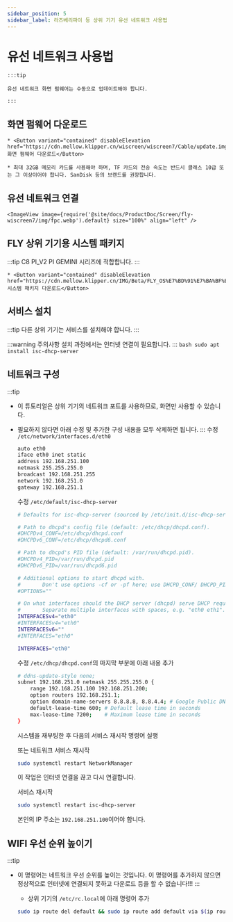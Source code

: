 ```yaml
---
sidebar_position: 5
sidebar_label: 라즈베리파이 등 상위 기기 유선 네트워크 사용법
---
```


# 유선 네트워크 사용법

    :::tip

    유선 네트워크 화면 펌웨어는 수동으로 업데이트해야 합니다.

    :::

## 화면 펌웨어 다운로드

    * <Button variant="contained" disableElevation href="https://cdn.mellow.klipper.cn/wiscreen/wiscreen7/Cable/update.img">화면 펌웨어 다운로드</Button>

    * 최대 32GB 메모리 카드를 사용해야 하며, TF 카드의 전송 속도는 반드시 클래스 10급 또는 그 이상이어야 합니다. SanDisk 등의 브랜드를 권장합니다.


## 유선 네트워크 연결

    <ImageView image={require('@site/docs/ProductDoc/Screen/fly-wiscreen7/img/fpc.webp').default} size="100%" align="left" />


## FLY 상위 기기용 시스템 패키지

:::tip
C8 PI_V2 PI GEMINI 시리즈에 적합합니다.
:::

    * <Button variant="contained" disableElevation href="https://cdn.mellow.klipper.cn/IMG/Beta/FLY_OS%E7%BD%91%E7%BA%BF%E5%B1%8F%E7%B3%BB%E7%BB%9F.img.xz">시스템 패키지 다운로드</Button>


## 서비스 설치

:::tip
다른 상위 기기는 서비스를 설치해야 합니다.
:::

:::warning 주의사항
설치 과정에서는 인터넷 연결이 필요합니다.
:::
    ```bash
    sudo apt install isc-dhcp-server
    ```


## 네트워크 구성

:::tip
* 이 튜토리얼은 상위 기기의 네트워크 포트를 사용하므로, 화면만 사용할 수 있습니다.
* 필요하지 않다면 아래 수정 및 추가한 구성 내용을 모두 삭제하면 됩니다.
:::
    수정 `/etc/network/interfaces.d/eth0`

    ```bash
    auto eth0
    iface eth0 inet static
    address 192.168.251.100
    netmask 255.255.255.0
    broadcast 192.168.251.255
    network 192.168.251.0
    gateway 192.168.251.1
    ```

    수정 `/etc/default/isc-dhcp-server`

    ```bash
    # Defaults for isc-dhcp-server (sourced by /etc/init.d/isc-dhcp-server)

    # Path to dhcpd's config file (default: /etc/dhcp/dhcpd.conf).
    #DHCPDv4_CONF=/etc/dhcp/dhcpd.conf
    #DHCPDv6_CONF=/etc/dhcp/dhcpd6.conf

    # Path to dhcpd's PID file (default: /var/run/dhcpd.pid).
    #DHCPDv4_PID=/var/run/dhcpd.pid
    #DHCPDv6_PID=/var/run/dhcpd6.pid

    # Additional options to start dhcpd with.
    #       Don't use options -cf or -pf here; use DHCPD_CONF/ DHCPD_PID instead
    #OPTIONS=""

    # On what interfaces should the DHCP server (dhcpd) serve DHCP requests?
    #       Separate multiple interfaces with spaces, e.g. "eth0 eth1".
    INTERFACESv4="eth0"
    #INTERFACESv4="eth0"
    INTERFACESv6=""
    #INTERFACES="eth0"

    INTERFACES="eth0"
    ```

    수정 `/etc/dhcp/dhcpd.conf`의 마지막 부분에 아래 내용 추가

    ```bash
    # ddns-update-style none;
    subnet 192.168.251.0 netmask 255.255.255.0 {
        range 192.168.251.100 192.168.251.200;
        option routers 192.168.251.1;
        option domain-name-servers 8.8.8.8, 8.8.4.4; # Google Public DNS as an example
        default-lease-time 600; # Default lease time in seconds
        max-lease-time 7200;    # Maximum lease time in seconds
    }
    ```

    시스템을 재부팅한 후 다음의 서비스 재시작 명령어 실행

    또는 네트워크 서비스 재시작

    ```bash
    sudo systemctl restart NetworkManager
    ```

    이 작업은 인터넷 연결을 끊고 다시 연결합니다.

    서비스 재시작

    ```bash
    sudo systemctl restart isc-dhcp-server
    ```

    본인의 IP 주소는 `192.168.251.100`이어야 합니다.


## WIFI 우선 순위 높이기

:::tip
* 이 명령어는 네트워크 우선 순위를 높이는 것입니다. 이 명령어를 추가하지 않으면 정상적으로 인터넷에 연결되지 못하고 다운로드 등을 할 수 없습니다!!!
:::
    * 상위 기기의 `/etc/rc.local`에 아래 명령어 추가

    ```bash
    sudo ip route del default && sudo ip route add default via $(ip route show dev wlan0 | grep 'default via' | awk 'NR==1 {print $3}') dev wlan0
    ```
